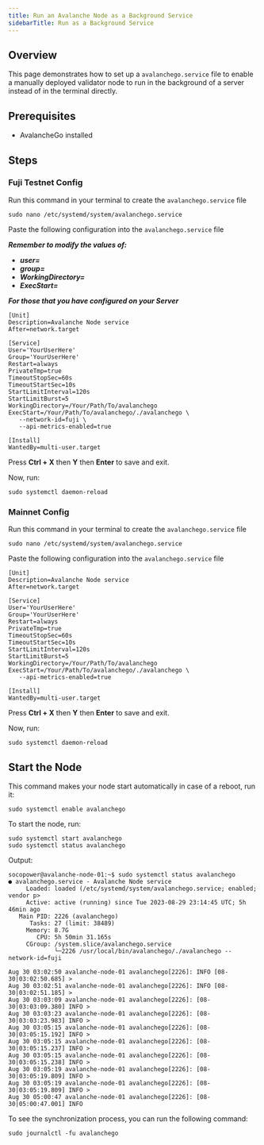 ```yaml
---
title: Run an Avalanche Node as a Background Service
sidebarTitle: Run as a Background Service
---
```

Overview[​](#overview "Direct link to heading")
-----------------------------------------------

This page demonstrates how to set up a `avalanchego.service` file to enable a manually deployed validator node to run in the background of a server instead of in the terminal directly.

Prerequisites[​](#prerequisites "Direct link to heading")
---------------------------------------------------------

- AvalancheGo installed

Steps[​](#steps "Direct link to heading")
-----------------------------------------

### Fuji Testnet Config[​](#fuji-testnet-config "Direct link to heading")

Run this command in your terminal to create the `avalanchego.service` file

```
sudo nano /etc/systemd/system/avalanchego.service
```

Paste the following configuration into the `avalanchego.service` file

_**Remember to modify the values of:**_

- _**user=**_
- _**group=**_
- _**WorkingDirectory=**_
- _**ExecStart=**_

_**For those that you have configured on your Server**_

```
[Unit]
Description=Avalanche Node service
After=network.target

[Service]
User='YourUserHere'
Group='YourUserHere'
Restart=always
PrivateTmp=true
TimeoutStopSec=60s
TimeoutStartSec=10s
StartLimitInterval=120s
StartLimitBurst=5
WorkingDirectory=/Your/Path/To/avalanchego
ExecStart=/Your/Path/To/avalanchego/./avalanchego \  
   --network-id=fuji \
   --api-metrics-enabled=true 

[Install]
WantedBy=multi-user.target
```

Press **Ctrl + X** then **Y** then **Enter** to save and exit.

Now, run:

```
sudo systemctl daemon-reload
```

### Mainnet Config[​](#mainnet-config "Direct link to heading")

Run this command in your terminal to create the `avalanchego.service` file

```
sudo nano /etc/systemd/system/avalanchego.service
```

Paste the following configuration into the `avalanchego.service` file

```
[Unit]
Description=Avalanche Node service
After=network.target

[Service]
User='YourUserHere'
Group='YourUserHere'
Restart=always
PrivateTmp=true
TimeoutStopSec=60s
TimeoutStartSec=10s
StartLimitInterval=120s
StartLimitBurst=5
WorkingDirectory=/Your/Path/To/avalanchego
ExecStart=/Your/Path/To/avalanchego/./avalanchego \
   --api-metrics-enabled=true

[Install]
WantedBy=multi-user.target
```

Press **Ctrl + X** then **Y** then **Enter** to save and exit.

Now, run:

```
sudo systemctl daemon-reload
```

Start the Node[​](#start-the-node "Direct link to heading")
-----------------------------------------------------------

This command makes your node start automatically in case of a reboot, run it:

```
sudo systemctl enable avalanchego
```

To start the node, run:

```
sudo systemctl start avalanchego
sudo systemctl status avalanchego
```

Output:

```
socopower@avalanche-node-01:~$ sudo systemctl status avalanchego
● avalanchego.service - Avalanche Node service
     Loaded: loaded (/etc/systemd/system/avalanchego.service; enabled; vendor p>
     Active: active (running) since Tue 2023-08-29 23:14:45 UTC; 5h 46min ago
   Main PID: 2226 (avalanchego)
      Tasks: 27 (limit: 38489)
     Memory: 8.7G
        CPU: 5h 50min 31.165s
     CGroup: /system.slice/avalanchego.service
             └─2226 /usr/local/bin/avalanchego/./avalanchego --network-id=fuji

Aug 30 03:02:50 avalanche-node-01 avalanchego[2226]: INFO [08-30|03:02:50.685] >
Aug 30 03:02:51 avalanche-node-01 avalanchego[2226]: INFO [08-30|03:02:51.185] >
Aug 30 03:03:09 avalanche-node-01 avalanchego[2226]: [08-30|03:03:09.380] INFO >
Aug 30 03:03:23 avalanche-node-01 avalanchego[2226]: [08-30|03:03:23.983] INFO >
Aug 30 03:05:15 avalanche-node-01 avalanchego[2226]: [08-30|03:05:15.192] INFO >
Aug 30 03:05:15 avalanche-node-01 avalanchego[2226]: [08-30|03:05:15.237] INFO >
Aug 30 03:05:15 avalanche-node-01 avalanchego[2226]: [08-30|03:05:15.238] INFO >
Aug 30 03:05:19 avalanche-node-01 avalanchego[2226]: [08-30|03:05:19.809] INFO >
Aug 30 03:05:19 avalanche-node-01 avalanchego[2226]: [08-30|03:05:19.809] INFO >
Aug 30 05:00:47 avalanche-node-01 avalanchego[2226]: [08-30|05:00:47.001] INFO
```

To see the synchronization process, you can run the following command:

```
sudo journalctl -fu avalanchego

```
